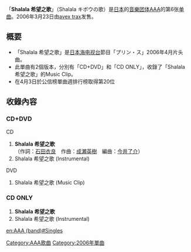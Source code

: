 {{Multiple issues|
{{unreferenced|time=2011-08-12T07:43:05+00:00}}
{{Notability Unreferenced|time=2020-02-22T08:04:01+00:00}}
}}
{{Infobox Single 
| Name           = Shalala 希望之歌
| Cover          = AAA_-_Shalala_キボウの歌.jpg 
| Artist         = [[AAA_(團體)|AAA]] 
| Album          = [[ALL_(AAA專輯)|ALL]]
| A-side         = Shalala 希望之歌
| B-side         = 
| Released       = 2006年3月23日
| Format         = [[單曲|單曲]]
| Recorded       = 2006年<br/>{{JPN}} 
| Genre          = [[J-POP|J-POP]]
| Length         = 
| Label          = [[愛貝克思|avex trax]] 
| Writer         = 
| Producer       = masato max matuura
| Certification  = 
| Chart position =  *週間最高排名第20位<small>（[[Oricon公信榜|Oricon]]）</small> 
| Last single    = [[哈利路亞_(AAA單曲)|哈利路亞]] <br /> （2006年）
| This single    = '''Shalala 希望之歌''' <br /> （2006年）
| Next single    = [[颶風·莉莉，波士頓·瑪麗|颶風·莉莉，波士頓·瑪麗]] <br /> （2006年）
| Misc           = 
}}

「'''Shalala 希望之歌'''」（Shalala キボウの歌）是[[日本|日本]]的[[音乐团体|音樂团体]][[AAA_(团体)|AAA]]的第6张[[单曲|单曲]]。2006年3月23日由[[avex_trax|avex trax]]发售。

== 概要 ==
* 「Shalala 希望之歌」是[[日本海电视台|日本海电视台]]節目「プリン・ス」2006年4月片头曲。
* 此單曲有2個版本，分別有「CD+DVD」和「CD ONLY」，收錄了「Shalala 希望之歌」的Music Clip。
* 在4月3日於公信榜單曲週排行榜取得第20位

== 收錄內容 ==
=== CD+DVD ===
;CD
# '''Shalala 希望之歌'''<br />（作詞：[[石田衣良|石田衣良]]　作曲：[[成瀬英樹|成瀬英樹]]　編曲：[[今井了介|今井了介]]）
# Shalala 希望之歌 (Instrumental)

;DVD
# Shalala 希望之歌 (Music Clip)

=== CD ONLY ===
# '''Shalala 希望之歌'''
# Shalala 希望之歌 (Instrumental)

{{AAA}}


{{DEFAULTSORT: Shalala Kibou no Uta}}
[[Category:AAA歌曲|Category:AAA歌曲]]
[[Category:2006年單曲|Category:2006年單曲]]

[[en:AAA_(band)#Singles|en:AAA (band)#Singles]]